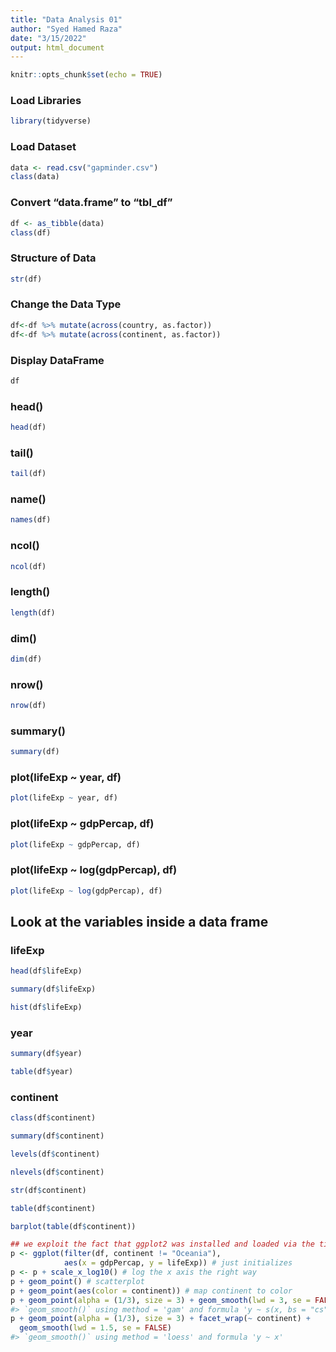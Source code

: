 ```yaml
---
title: "Data Analysis 01"
author: "Syed Hamed Raza"
date: "3/15/2022"
output: html_document
---
```


```r
knitr::opts_chunk$set(echo = TRUE)
```

### Load Libraries

```r
library(tidyverse)
```

### Load Dataset
```r
data <- read.csv("gapminder.csv")
class(data)
```

### Convert "data.frame" to "tbl_df"
```r
df <- as_tibble(data)
class(df)
```

### Structure of Data
```r
str(df)
```
### Change the Data Type
```r
df<-df %>% mutate(across(country, as.factor))
df<-df %>% mutate(across(continent, as.factor))
```













### Display DataFrame
```r
df
```

### head()
```r
head(df)
```
### tail()
```r
tail(df)
```
### name()
```r
names(df)
```

### ncol()
```r
ncol(df)
```

### length()
```r
length(df)
```

### dim()
```r
dim(df)
```

### nrow()
```r
nrow(df)
```

### summary()
```r
summary(df)
```

### plot(lifeExp ~ year, df)
```r
plot(lifeExp ~ year, df)
```

### plot(lifeExp ~ gdpPercap, df)
```r
plot(lifeExp ~ gdpPercap, df)
```

### plot(lifeExp ~ log(gdpPercap), df)
```r
plot(lifeExp ~ log(gdpPercap), df)
```

## Look at the variables inside a data frame
### lifeExp

```r
head(df$lifeExp)
```

```r
summary(df$lifeExp)
```


```r
hist(df$lifeExp)
```


### year
```r
summary(df$year)
```
```r
table(df$year)
```
### continent

```r
class(df$continent)
```
```r
summary(df$continent)
```


```r
levels(df$continent)
```
```r
nlevels(df$continent)
```
```r
str(df$continent)
```
```r
table(df$continent)
```


```r
barplot(table(df$continent))
```

```r
## we exploit the fact that ggplot2 was installed and loaded via the tidyverse
p <- ggplot(filter(df, continent != "Oceania"),
            aes(x = gdpPercap, y = lifeExp)) # just initializes
p <- p + scale_x_log10() # log the x axis the right way
p + geom_point() # scatterplot
p + geom_point(aes(color = continent)) # map continent to color
p + geom_point(alpha = (1/3), size = 3) + geom_smooth(lwd = 3, se = FALSE)
#> `geom_smooth()` using method = 'gam' and formula 'y ~ s(x, bs = "cs")'
p + geom_point(alpha = (1/3), size = 3) + facet_wrap(~ continent) +
  geom_smooth(lwd = 1.5, se = FALSE)
#> `geom_smooth()` using method = 'loess' and formula 'y ~ x'
```
















